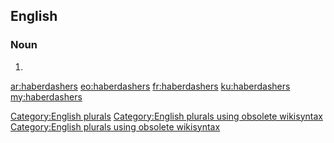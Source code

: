 ==English==

===Noun===
{{head|en}}

# {{plural of|haberdasher}}

[[Category:English plurals]][[Category:English plurals using obsolete wikisyntax]][[Category:English plurals using obsolete wikisyntax]]

[[ar:haberdashers]]
[[eo:haberdashers]]
[[fr:haberdashers]]
[[ku:haberdashers]]
[[my:haberdashers]]